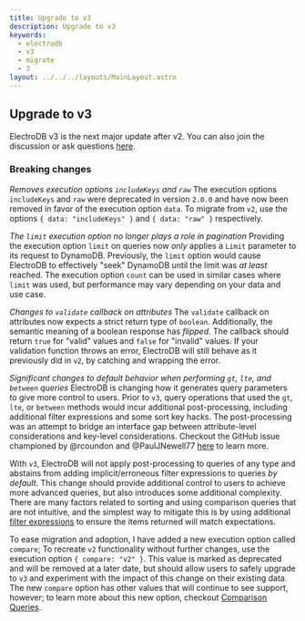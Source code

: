 ```yaml
---
title: Upgrade to v3
description: Upgrade to v3
keywords:
  - electrodb
  - v3
  - migrate
  - 3
layout: ../../../layouts/MainLayout.astro
---
```


## Upgrade to v3

ElectroDB v3 is the next major update after v2. You can also join the discussion or ask questions [here](https://github.com/tywalch/electrodb/discussions/424).

### Breaking changes

*Removes execution options `includeKeys` and `raw`*
The execution options `includeKeys` and `raw` were deprecated in version `2.0.0` and have now been removed in favor of the execution option `data`. To migrate from `v2`, use the options `{ data: "includeKeys" }` and `{ data: "raw" }` respectively.

*The `limit` execution option no longer plays a role in pagination*
Providing the execution option `limit` on queries now _only_ applies a `Limit` parameter to its request to DynamoDB. Previously, the `limit` option would cause ElectroDB to effectively "seek" DynamoDB until the limit was _at least_ reached. The execution option `count` can be used in similar cases where `limit` was used, but performance may vary depending on your data and use case.

*Changes to `validate` callback on attributes*
The `validate` callback on attributes now expects a strict return type of `boolean`. Additionally, the semantic meaning of a boolean response has _flipped_. The callback should return `true` for "valid" values and `false` for "invalid" values. If your validation function throws an error, ElectroDB will still behave as it previously did in `v2`, by catching and wrapping the error.

*Significant changes to default behavior when performing `gt`, `lte`, and `between` queries*
ElectroDB is changing how it generates query parameters to give more control to users. Prior to `v3`, query operations that used the `gt`, `lte`, or `between` methods would incur additional post-processing, including additional filter expressions and some sort key hacks. The post-processing was an attempt to bridge an interface gap between attribute-level considerations and key-level considerations. Checkout the GitHub issue championed by @rcoundon and @PaulJNewell77 [here](https://github.com/tywalch/electrodb/issues/228) to learn more.

With `v3`, ElectroDB will not apply post-processing to queries of any type and abstains from adding implicit/erroneous filter expressions to queries _by default_. This change should provide additional control to users to achieve more advanced queries, but also introduces some additional complexity. There are many factors related to sorting and using comparison queries that are not intuitive, and the simplest way to mitigate this is by using additional [filter expressions](https://electrodb.dev/en/queries/filters/) to ensure the items returned will match expectations.

To ease migration and adoption, I have added a new execution option called `compare`; To recreate `v2` functionality without further changes, use the execution option `{ compare: "v2" }`. This value is marked as deprecated and will be removed at a later date, but should allow users to safely upgrade to `v3` and experiment with the impact of this change on their existing data. The new `compare` option has other values that will continue to see support, however; to learn more about this new option, checkout [Comparison Queries](https://electrodb.dev/en/queries/query#comparison-queries).
